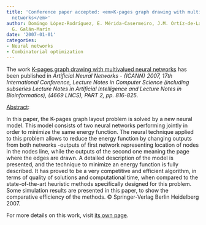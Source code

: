 ```yaml
---
title: 'Conference paper accepted: <em>K-pages graph drawing with multivalued neural
  networks</em>'
author: Domingo López-Rodríguez, E. Mérida-Casermeiro, J.M. Ortíz-de-Lazcano-Lobato,
  G. Galán-Marín
date: '2007-01-01'
categories:
- Neural networks
- Combinatorial optimization
---
```


The work <u>K-pages graph drawing with multivalued neural networks</u> has been published in <em>Artificial Neural Networks - {ICANN} 2007, 17th International Conference, Lecture Notes in Computer Science (including subseries Lecture Notes in Artificial Intelligence and Lecture Notes in Bioinformatics), (4669 LNCS), PART 2, <em>pp. 816-825</em></em>.

<u>Abstract</u>:



In this paper, the K-pages graph layout problem is solved by a new neural model. This model consists of two neural networks performing jointly in order to minimize the same energy function. The neural technique applied to this problem allows to reduce the energy function by changing outputs from both networks -outputs of first network representing location of nodes in the nodes line, while the outputs of the second one meaning the page where the edges are drawn. A detailed description of the model is presented, and the technique to minimize an energy function is fully described. It has proved to be a very competitive and efficient algorithm, in terms of quality of solutions and computational time, when compared to the state-of-the-art heuristic methods specifically designed for this problem. Some simulation results are presented in this paper, to show the comparative efficiency of the methods. © Springer-Verlag Berlin Heidelberg 2007.




For more details on this work, visit <a href='/publications/conferences/2007-icann'>its own page</a>.
